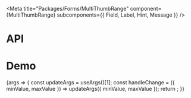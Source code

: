 
<Meta
  title="Packages/Forms/MultiThumbRange"
  component={MultiThumbRange}
  subcomponents={{ Field, Label, Hint, Message }}
/>

# API

<ArgsTable />

# Demo

<Canvas>
  <Story
    name="MultiThumbRange"
    args={{
      label: 'Label',
      isLabelRegular: false,
      isLabelHidden: false,
      hasHint: true,
      hint: 'Hint',
      hasMessage: true,
      message: 'Message'
    }}
    argTypes={{
      disabled: { control: 'boolean' },
      min: { control: 'number' },
      max: { control: 'number' },
      step: { control: 'number' },
      label: { name: 'children', table: { category: 'Label' } },
      isLabelRegular: { name: 'isRegular', table: { category: 'Label' } },
      isLabelHidden: { name: 'hidden', table: { category: 'Label' } },
      hint: { name: 'children', table: { category: 'Hint' } },
      message: { name: 'children', table: { category: 'Message' } },
      validation: {
        control: { type: 'radio', options: ['success', 'warning', 'error'] },
        table: { category: 'Message' }
      },
      hasHint: { name: 'Hint', table: { category: 'Story' } },
      hasMessage: { name: 'Message', table: { category: 'Story' } }
    }}
    parameters={{
      design: {
        allowFullscreen: true,
        type: 'figma',
        url: 'https://www.figma.com/file/6g87L4FdKZTA3knt3Rsfdx/Garden?node-id=103%3A20263'
      }
    }}
  >
    {args => {
      const updateArgs = useArgs()[1];
      const handleChange = ({ minValue, maxValue }) => updateArgs({ minValue, maxValue });
      return <MultiThumbRangeStory {...args} onChange={handleChange} />;
    }}
  </Story>
</Canvas>
